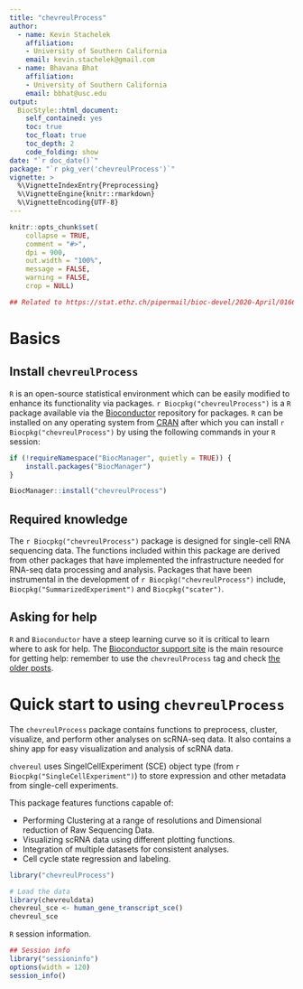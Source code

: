 ```yaml
---
title: "chevreulProcess"
author: 
  - name: Kevin Stachelek
    affiliation:
    - University of Southern California   
    email: kevin.stachelek@gmail.com
  - name: Bhavana Bhat
    affiliation:
    - University of Southern California   
    email: bbhat@usc.edu
output: 
  BiocStyle::html_document:
    self_contained: yes
    toc: true
    toc_float: true
    toc_depth: 2
    code_folding: show
date: "`r doc_date()`"
package: "`r pkg_ver('chevreulProcess')`"
vignette: >
  %\VignetteIndexEntry{Preprocessing}
  %\VignetteEngine{knitr::rmarkdown}
  %\VignetteEncoding{UTF-8}  
---
```


```r
knitr::opts_chunk$set(
    collapse = TRUE,
    comment = "#>",
    dpi = 900,
    out.width = "100%",
    message = FALSE,
    warning = FALSE,
    crop = NULL)

## Related to https://stat.ethz.ch/pipermail/bioc-devel/2020-April/016656.html
```


# Basics

## Install `chevreulProcess`

`R` is an open-source statistical environment which can be easily modified 
to enhance its functionality via packages. `r Biocpkg("chevreulProcess")` 
is a `R` package available via the [Bioconductor](http://bioconductor.org) 
repository 
for packages. `R` can be installed on any operating system from 
[CRAN](https://cran.r-project.org/) after which you can install 
`r Biocpkg("chevreulProcess")` by using the following commands in your `R` 
session:

```r
if (!requireNamespace("BiocManager", quietly = TRUE)) {
    install.packages("BiocManager")
}

BiocManager::install("chevreulProcess")

```

## Required knowledge

The `r Biocpkg("chevreulProcess")` package is designed for single-cell RNA 
sequencing data. The functions included within this package are derived from 
other packages that have implemented the infrastructure needed for RNA-seq data 
processing and analysis. Packages that have been instrumental in the 
development of `r Biocpkg("chevreulProcess")` include, 
`Biocpkg("SummarizedExperiment")` and `Biocpkg("scater")`.

## Asking for help

`R` and `Bioconductor` have a steep learning curve so it is critical to 
learn where to ask for help. The 
[Bioconductor support site](https://support.bioconductor.org/) is the main 
resource for getting help: remember to use the `chevreulProcess` tag and check 
[the older posts](https://support.bioconductor.org/tag/chevreulProcess/). 

# Quick start to using `chevreulProcess`

The `chevreulProcess` package contains functions to preprocess, cluster, 
visualize, and perform other analyses on scRNA-seq data. It also contains a 
shiny app for easy 
visualization and analysis of scRNA data.

`chvereul` uses SingelCellExperiment (SCE) object type 
(from `r Biocpkg("SingleCellExperiment")`) 
to store expression and other metadata from single-cell experiments. 

This package features functions capable of:

* Performing Clustering at a range of resolutions and Dimensional 
reduction of Raw Sequencing Data.
* Visualizing scRNA data using different plotting functions.
* Integration of multiple datasets for consistent analyses. 
* Cell cycle state regression and labeling.

```r

library("chevreulProcess")

# Load the data
library(chevreuldata)
chevreul_sce <- human_gene_transcript_sce()
chevreul_sce
```

`R` session information.

```r
## Session info
library("sessioninfo")
options(width = 120)
session_info()
```

